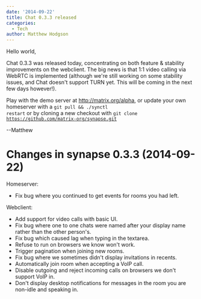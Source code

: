```yaml
---
date: '2014-09-22'
title: Chat 0.3.3 released
categories:
  - Tech
author: Matthew Hodgson
---
```


Hello world,

Chat 0.3.3 was released today, concentrating on both feature & stability improvements on the webclient.  The big news is that 1:1 video calling via WebRTC is implemented (although we're still working on some stability issues, and Chat doesn't support TURN yet.  This will be coming in the next few days however!).

Play with the demo server at http://matrix.org/alpha, or update your own homeserver with a <code>git pull && ./synctl restart</code> or by cloning a new checkout with <code>git clone https://github.com/matrix-org/synapse.git</code>

--Matthew

Changes in synapse 0.3.3 (2014-09-22)
=====================================

Homeserver:
 * Fix bug where you continued to get events for rooms you had left.

Webclient:
 * Add support for video calls with basic UI.
 * Fix bug where one to one chats were named after your display name rather
   than the other person's.
 * Fix bug which caused lag when typing in the textarea.
 * Refuse to run on browsers we know won't work.
 * Trigger pagination when joining new rooms.
 * Fix bug where we sometimes didn't display invitations in recents.
 * Automatically join room when accepting a VoIP call.
 * Disable outgoing and reject incoming calls on browsers we don't support
   VoIP in.
 * Don't display desktop notifications for messages in the room you are
   non-idle and speaking in.

